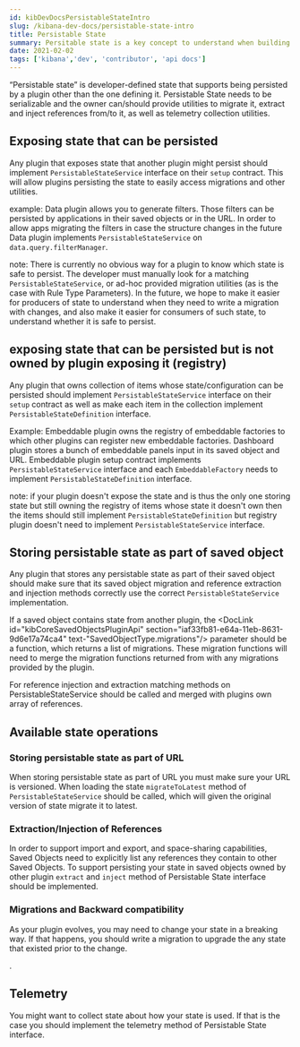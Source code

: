 ```yaml
---
id: kibDevDocsPersistableStateIntro
slug: /kibana-dev-docs/persistable-state-intro
title: Persistable State
summary: Persitable state is a key concept to understand when building a Kibana plugin.
date: 2021-02-02
tags: ['kibana','dev', 'contributor', 'api docs']
---
```


 “Persistable state” is developer-defined state that supports being persisted by a plugin other than the one defining it. Persistable State needs to be serializable and the owner can/should provide utilities to migrate it, extract and inject references from/to it, as well as telemetry collection utilities.
 
## Exposing state that can be persisted

Any plugin that exposes state that another plugin might persist should implement `PersistableStateService` interface on their `setup` contract. This will allow plugins persisting the state to easily access migrations and other utilities.

example: Data plugin allows you to generate filters. Those filters can be persisted by applications in their saved 
objects or in the URL. In order to allow apps migrating the filters in case the structure changes in the future Data 
plugin implements `PersistableStateService` on `data.query.filterManager`.

note: There is currently no obvious way for a plugin to know which state is safe to persist. The developer must manually look for a matching `PersistableStateService`, or ad-hoc provided migration utilities (as is the case with Rule Type Parameters).
In the future, we hope to make it easier for producers of state to understand when they need to write a migration with changes, and also make it easier for consumers of such state, to understand whether it is safe to persist.

## exposing state that can be persisted but is not owned by plugin exposing it (registry)

Any plugin that owns collection of items whose state/configuration can be persisted should implement `PersistableStateService`
interface on their `setup` contract as well as make each item in the collection implement `PersistableStateDefinition` interface.

Example: Embeddable plugin owns the registry of embeddable factories to which other plugins can register new embeddable factories. Dashboard plugin
stores a bunch of embeddable panels input in its saved object and URL. Embeddable plugin setup contract implements `PersistableStateService`
interface and each `EmbeddableFactory`  needs to implement `PersistableStateDefinition` interface.

note: if your plugin doesn't expose the state and is thus the only one storing state but still owning the registry
of items whose state it doesn't own then the items should still implement `PersistableStateDefinition` but registry
plugin doesn't need to implement `PersistableStateService` interface.

## Storing persistable state as part of saved object

Any plugin that stores any persistable state as part of their saved object should make sure that its saved object migration 
and reference extraction and injection methods correctly use the correct `PersistableStateService` implementation.

If a saved object contains state from another plugin, the <DocLink id="kibCoreSavedObjectsPluginApi" section="iaf33fb81-e64a-11eb-8631-9d6e17a74ca4" text-"SavedObjectType.migrations"/> parameter should be a function, which returns a list of migrations. 
 These migration functions will need to merge the migration functions returned from with any migrations provided by the plugin.

For reference injection and extraction matching methods on PersistableStateService should be called and merged with plugins own array of references.

## Available state operations

### Storing persistable state as part of URL

When storing persistable state as part of URL you must make sure your URL is versioned. When loading the state `migrateToLatest` method
of `PersistableStateService` should be called, which will given the original version of state migrate it to latest.

 
### Extraction/Injection of References

In order to support import and export, and space-sharing capabilities, Saved Objects need to explicitly list any references they contain to other Saved Objects.
To support persisting your state in saved objects owned by other plugin `extract` and `inject` method of Persistable State interface should be implemented.

<DocLink id="kibDevTutorialSavedObject" section="references" text="Learn how to define Saved Object references"/>

### Migrations and Backward compatibility

As your plugin evolves, you may need to change your state in a breaking way. If that happens, you should write a migration to upgrade the any state that existed prior to the change.

<DocLink id="kibDevTutorialSavedObject" section="migrations" text="How to write a migration"/>.

## Telemetry

You might want to collect state about how your state is used. If that is the case you should implement the telemetry method of Persistable State interface.
